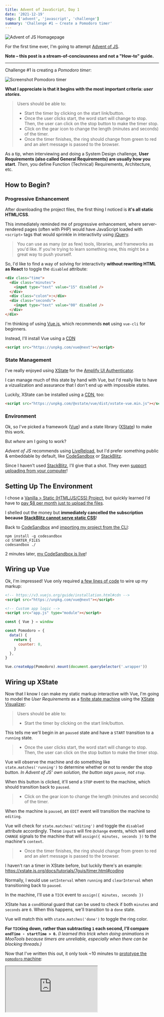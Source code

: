 ```yaml
---
title: Advent of JavaScript, Day 1
date: '2021-12-19'
tags: ['advent', 'javascript', 'challenge']
summary: 'Challenge #1 – Create a Pomodoro timer'
---
```


![Advent of JS Homagepage](/static/images/advent-of-js.png)

For the first time ever, I'm going to attempt [Advent of JS](https://www.adventofjs.com/).

**Note – this post is a stream-of-conciousness and not a "How-to" guide.**

---

Challenge #1 is creating a _Pomodoro timer_:

![Screenshot Pomodoro timer](https://coachtestprep.s3.amazonaws.com/direct-uploads/user-117025/d50fa9a3-fb92-43c3-9dfa-3a5460862838/DAY-1-COVER.png)

**What I appreciate is that it begins with the most important criteria: _user stories_.**

> Users should be able to:
>
> - Start the timer by clicking on the start link/button.
> - Once the user clicks start, the word start will change to stop. Then, the user can click on the stop button to make the timer stop.
> - Click on the gear icon to change the length (minutes and seconds) of the timer.
> - Once the timer finishes, the ring should change from green to red and an alert message is passed to the browser.

As a tip, when interviewing and doing a System Design challenge, **User Requirements (also called General Requirements) are usually how you start**.
_Then_, you define Function (Technical) Requirements, Architecture, etc.

## How to Begin?

### Progressive Enhancement

After downloading the project files, the first thing I noticed is **it's all static HTML/CSS**.

This immediately reminded me of progressive enhancement, where server-rendered pages (often with PHP)
would have JavaScript loaded with `<script>` tags that would sprinkle in interactivity using [jQuery](https://jquery.com/).

> You can use as many (or as few) tools, libraries, and frameworks as you'd like. If you're trying to learn something new, this might be a great way to push yourself.

So, I'd like to find a way of solving for interactivity **without rewriting HTML as React** to toggle the `disabled` attribute:

```html {3,7}
<div class="time">
  <div class="minutes">
    <input type="text" value="15" disabled />
  </div>
  <div class="colon">:</div>
  <div class="seconds">
    <input type="text" value="00" disabled />
  </div>
</div>
```

I'm thinking of using [Vue.js](https://v3.vuejs.org/), which recommends **not** using `vue-cli` for beginners.

Instead, I'll install Vue using a [CDN](https://v3.vuejs.org/guide/installation.html#cdn)

```html
<script src="https://unpkg.com/vue@next"></script>
```

### State Management

I've really enjoyed using [XState](https://xstate.js.org/) for the [Amplify UI Authenticator](https://ui.docs.amplify.aws/components/authenticator).

I can manage much of this state by hand with Vue, but I'd really like to have a vizualization and assurance that I don't end up with impossible states.

Luckily, XState can be installed using a [CDN](https://xstate.js.org/docs/packages/xstate-vue/#quick-start), too:

```html
<script src="https://unpkg.com/@xstate/vue/dist/xstate-vue.min.js"></script>
```

### Environment

Ok, so I've picked a framework ([Vue](https://v3.vuejs.org/)) and a state library ([XState](https://xstate.js.org/)) to make this work.

But _where_ am I going to work?

_Advent of JS_ recommends using [LiveReload](https://marketplace.visualstudio.com/items?itemName=ziishaned.livereload),
but I'd prefer something public & embeddable by default, like [CodeSandbox](https://codesandbox.io/) or [StackBlitz](https://stackblitz.com/).

Since I haven't used [StackBlitz](https://stackblitz.com/), I'll give that a shot. They even [support uploading from your computer](https://developer.stackblitz.com/docs/platform/importing-projects/)!

## Setting Up The Environment

I chose a [Vanilla > Static (HTML/JS/CSS) Project](https://stackblitz.com/fork/web-platform),
but quickly learned I'd have to [pay $8 per month just to upload the files](https://stackblitz.com/membership).

I shelled out the money but **immediately cancelled the subscription because [StackBlitz cannot serve static CSS](https://dev.to/humberd/why-you-should-not-use-stackblitz-to-showcase-your-app-1cbf)**!

Back to [CodeSandbox](https://codesandbox.io/) and [importing my project from the CLI](https://codesandbox.io/docs/importing):

```shell {3}
npm install -g codesandbox
cd STARTER_FILES
codesandbox ./
```

2 minutes later, [my CodeSandbox is live](https://codesandbox.io/s/advent-of-js-day-1-vpztf)!

## Wiring up Vue

Ok, I'm impressed! Vue only required [a few lines of code](https://v3.vuejs.org/guide/introduction.html#declarative-rendering) to wire up my markup:

```html {2,5}
<!-- https://v3.vuejs.org/guide/installation.html#cdn -->
<script src="https://unpkg.com/vue@next"></script>

<!-- Custom app logic -->
<script src="app.js" type="module"></script>
```

```js {1, 11}
const { Vue } = window

const Pomodoro = {
  data() {
    return {
      counter: 0,
    }
  },
}

Vue.createApp(Pomodoro).mount(document.querySelector('.wrapper'))
```

## Wiring up XState

Now that I know I can make my static markup interactive with Vue,
I'm going to model the _User Requirements_ as a [finite state machine](https://xstate.js.org/docs/basics/fsm.html)
using the [XState Visualizer](https://stately.ai/viz):

> Users should be able to:
>
> - Start the timer by clicking on the start link/button.

This tells me we'll begin in an `paused` state and have a `START` transition to a `running` state.

> - Once the user clicks start, the word start will change to stop. Then, the user can click on the stop button to make the timer stop.

Vue will observe the machine and do something like `state.matches('running')` to determine whether or not to render the stop button.
_In Advent of JS' own solution, the button says `pause`, not `stop`_.

When this button is clicked, it'll send a `STOP` event to the machine, which should transition back to `paused`.

> - Click on the gear icon to change the length (minutes and seconds) of the timer.

When the machine is `paused`, an `EDIT` event will transition the machine to `editing`.

Vue will check for `state.matches('editing')` and toggle the `disabled` attribute accordingly.
These `input`s will fire `@change` events, which will send `CHANGE` signals to the machine that will `assign({ minutes, seconds })` to the machine's `context`.

> - Once the timer finishes, the ring should change from green to red and an alert message is passed to the browser.

I haven't ran a timer in XState before, but luckily there's an example: https://xstate.js.org/docs/tutorials/7guis/timer.html#coding

Normally, I would use `setInterval` when `running` and `clearInterval` when transitioning back to `paused`.

In the machine, I'll use a `TICK` event to `assign({ minutes, seconds })`

XState has a `cond`itional guard that can be used to check if both `minutes` and `seconds` are `0`.
When this happens, we'll transition to a `done` state.

Vue will match this with `state.matches('done')` to toggle the ring color.

**For `TICK`ing down, rather than subtracting `1` each second, I'll compare `endTime - startTime > 0`.**
_(I learned this trick when doing animations in MooTools because timers are unreliable, especially when there can be blocking threads.)_

Now that I've written this out, it only took ~10 minutes to [prototype the `pomodoro` machine](https://stately.ai/viz/722347f3-3323-48e6-b915-0974b677e378):

<iframe
  className="w-full h-96"
  src="https://stately.ai/viz/722347f3-3323-48e6-b915-0974b677e378"
/>

### Wiring up the UI

This is where we find out if initial assumptions _actually_ work :D

One constraint I imposed on myself was **not to expose XState's `state` or `send` directly to the view layer**:

```html
<input
  @input="send('CHANGE', { minutes: $event.target.value })"
  type="text"
  maxlength="2"
  :value="state.context.minutes"
  :disabled="!state.matches('paused')"
/>
```

Instead, there are `computed` properties and `methods` that are extension points:

```html
<input
  @input="handleMinutes"
  type="text"
  maxlength="2"
  :value="minutes"
  :disabled="!isEditing"
/>
```

In this case, `seconds` dynamically changes from `05` to `5` when `state.matchines('editing')`.

## Finishing Up

From here, much of the refinement of the state machine was trial-and-error from using the UI.
Subtle details not present in the _User Requirements_ were visible in their demo video:

- `pause` instead of `stop`.
- After the `alert` is dismissed, the timer resets.
- The timer pads number values with leading `0`s, but not when editing.

A few other things I learned along the way:

- It was easier to use `XState` alone rather than `XStateVue`.

  I would use `@xstate/vue` in a bundled environment, but via CDN it didn't seem to make things any easier.

- You cannot `.start(initialState)` a `service` that's transitioned to a `final` state!

  I thought I could restart the service & reset it, but I couldn't.
  Instead, I had to recreate it all over again with a `startMachine()` utility.

- This is my first time to actually use `<script type="module">` and `import` in the browser without a bundler!

All in all, I probably spent a couple of hours reading Vue & XState docs and working out the kinks.
The first hour covered ~80% of the functionality, but the last 20% was used to account for `''` values & resetting the machine.

<CodeSandbox codeSandboxId="advent-of-js-day-1-vpztf" />
